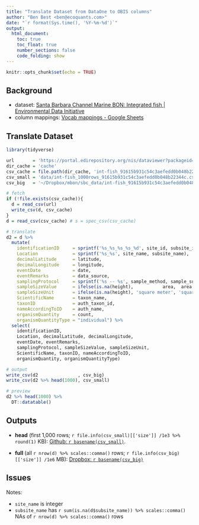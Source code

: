 ```yaml
---
title: "Translate Dataset from DataOne to OBIS columns"
author: "Ben Best <ben@ecoquants.com>"
date: "`r format(Sys.time(), '%Y-%m-%d')`"
output:
  html_document:
    toc: true
    toc_float: true
    number_sections: false
    code_folding: show
---
```


```r
knitr::opts_chunk$set(echo = TRUE)
```

## Background

* dataset: [Santa Barbara Channel Marine BON: Integrated fish | Environmental Data Initiative](https://portal.edirepository.org/nis/metadataviewer?packageid=edi.5.1)
* column mappings: [Vocab mappings - Google Sheets](https://docs.google.com/spreadsheets/d/1GlUWijzR-d7wM97Yv5p9VSCVdlCXSXdkot4MR0dl4M0/edit#gid=0)

## Translate Dataset

```r
library(tidyverse)

url       = 'https://portal.edirepository.org/nis/dataviewer?packageid=edi.5.1&entityid=91615b931c54c3aefedd0b048b22344c'
dir_cache = 'cache'
csv_cache = file.path(dir_cache, 'int-fish_91615b931c54c3aefedd0b048b22344c.csv')
csv_small = 'data/int-fish_1000rows_91615b931c54c3aefedd0b048b22344c.csv'
csv_big   = '~/Dropbox/mbon/sbc_data/int-fish_91615b931c54c3aefedd0b048b22344c.csv'

# fetch
if (!file.exists(csv_cache)){
  d = read_csv(url)
  write_csv(d, csv_cache)
}
d = read_csv(csv_cache) # s = spec_csv(csv_cache)

# translate
d2 = d %>% 
  mutate(
    identificationID     = sprintf('%s_%s_%s_%s_%d', site_id, subsite_id, proj_taxon_id, transect_id, replicate_id),
    Location             = sprintf('%s_%s', site_name, subsite_name),
    decimalLatitude      = latitude,
    decimalLongitude     = longitude,
    eventDate            = date,
    eventRemarks         = data_source,
    samplingProtocol     = sprintf('%s -- %s', sample_method, sample_subtype),
    sampleSizeValue      = ifelse(is.na(height),           area,  area * height),
    sampleSizeUnit       = ifelse(is.na(height), 'square meter', 'square meter'),
    ScientificName       = taxon_name,
    taxonID              = auth_taxon_id,
    nameAccordingToID    = auth_name,
    organismQuantity     = count,
    organismQuantityType = "individual") %>%
  select(
    identificationID, 
    Location, decimalLatitude, decimalLongitude, 
    eventDate, eventRemarks,
    samplingProtocol, sampleSizeValue, sampleSizeUnit,
    ScientificName, taxonID, nameAccordingToID,
    organismQuantity, organismQuantityType)

# output
write_csv(d2               , csv_big)
write_csv(d2 %>% head(1000), csv_small)

# preview
d2 %>% head(1000) %>%
  DT::datatable()
```


## Outputs

- **head** (first 1,000 rows; `r file.info(csv_small)[['size']] /1e3 %>% round(1)` KB): [Github: `r basename(csv_small)`](https://github.com/marinebon/sbc-datasets/blob/gh-pages/data/`r basename(csv_small)`).

- **full** (all `r nrow(d) %>% scales::comma()` rows; `r file.info(csv_big)[['size']] /1e6` MB): [Dropbox: `r basename(csv_big)`](https://www.dropbox.com/s/kk0z6ml0ytjk69x/int-fish_91615b931c54c3aefedd0b048b22344c.csv?dl=0)


## Issues

Notes:

- `site_name` is integer
- `subsite_name` has `r sum(is.na(d$subsite_name)) %>% scales::comma()` NAs of `r nrow(d) %>% scales::comma()` rows

